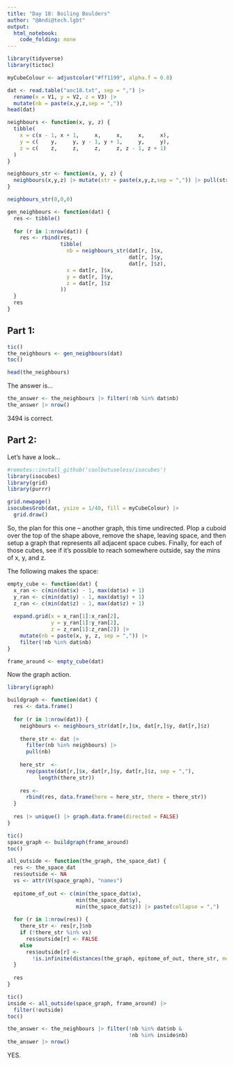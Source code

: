 ```yaml
---
title: "Day 18: Boiling Boulders"
author: "@Andi@tech.lgbt"
output: 
  html_notebook: 
    code_folding: none
---
```


```r
library(tidyverse)
library(tictoc)
```


```r
myCubeColour <- adjustcolor("#ff1199", alpha.f = 0.8)
```


```r
dat <- read.table("aoc18.txt", sep = ",") |>
  rename(x = V1, y = V2, z = V3) |>
  mutate(nb = paste(x,y,z,sep = ","))
head(dat)
```


```r
neighbours <- function(x, y, z) {
  tibble(
    x = c(x - 1, x + 1,     x,     x,     x,     x),
    y = c(    y,     y, y - 1, y + 1,     y,     y),
    z = c(    z,     z,     z,     z, z - 1, z + 1)
  )
}

neighbours_str <- function(x, y, z) {
  neighbours(x,y,z) |> mutate(str = paste(x,y,z,sep = ",")) |> pull(str)
}
```


```r
neighbours_str(0,0,0)
```

```r
gen_neighbours <- function(dat) {
  res <- tibble()
  
  for (r in 1:nrow(dat)) {
    res <- rbind(res,
                 tibble(
                   nb = neighbours_str(dat[r, ]$x,
                                       dat[r, ]$y,
                                       dat[r, ]$z),
                   x = dat[r, ]$x,
                   y = dat[r, ]$y,
                   z = dat[r, ]$z
                 ))
  }
  res
}
```




## Part 1:

```r
tic()
the_neighbours <- gen_neighbours(dat)
toc()
```

```r
head(the_neighbours)
```


The answer is...

```r
the_answer <- the_neighbours |> filter(!nb %in% dat$nb)
the_answer |> nrow()
```

3494 is correct.


## Part 2:

Let's have a look...

```r
#remotes::install_github('coolbutuseless/isocubes')
library(isocubes)
library(grid)
library(purrr)
```

```r
grid.newpage()
isocubesGrob(dat, ysize = 1/40, fill = myCubeColour) |>
  grid.draw() 
```


So, the plan for this one -- another graph, this time undirected. Plop a cuboid over the top of the shape above, remove the shape, leaving space, and then setup a graph that represents all adjacent space cubes. Finally, for each of those cubes, see if it's possible to reach somewhere outside, say the mins of x, y, and z.


The following makes the space:

```r
empty_cube <- function(dat) {
  x_ran <- c(min(dat$x) - 1, max(dat$x) + 1)
  y_ran <- c(min(dat$y) - 1, max(dat$y) + 1)
  z_ran <- c(min(dat$z) - 1, max(dat$z) + 1)
  
  expand.grid(x = x_ran[1]:x_ran[2],
              y = y_ran[1]:y_ran[2],
              z = z_ran[1]:z_ran[2]) |>
    mutate(nb = paste(x, y, z, sep = ",")) |>
    filter(!nb %in% dat$nb)
}
```

```r
frame_around <- empty_cube(dat)
```


Now the graph action.

```r
library(igraph)
```



```r
buildgraph <- function(dat) {
  res <- data.frame()
  
  for (r in 1:nrow(dat)) {
    neighbours <- neighbours_str(dat[r,]$x, dat[r,]$y, dat[r,]$z)
    
    there_str <- dat |>
      filter(nb %in% neighbours) |>
      pull(nb)
    
    here_str  <-
      rep(paste(dat[r,]$x, dat[r,]$y, dat[r,]$z, sep = ","),
          length(there_str))
    
    res <-
      rbind(res, data.frame(here = here_str, there = there_str))
  }
  
  res |> unique() |> graph.data.frame(directed = FALSE)
}
```


```r
tic()
space_graph <- buildgraph(frame_around)
toc()
```



```r
all_outside <- function(the_graph, the_space_dat) {
  res <- the_space_dat
  res$outside <- NA
  vs <- attr(V(space_graph), "names")
  
  epitome_of_out <- c(min(the_space_dat$x),
                      min(the_space_dat$y),
                      min(the_space_dat$z)) |> paste(collapse = ",")
  
  for (r in 1:nrow(res)) {
    there_str <- res[r,]$nb
    if (!there_str %in% vs)
      res$outside[r] <- FALSE
    else
      res$outside[r] <-
        !is.infinite(distances(the_graph, epitome_of_out, there_str, mode = "out"))
  }
  
  res
}
```


```r
tic()
inside <- all_outside(space_graph, frame_around) |>
  filter(!outside)
toc()
```


```r
the_answer <- the_neighbours |> filter(!nb %in% dat$nb &
                                       !nb %in% inside$nb)
the_answer |> nrow()
```

YES.
